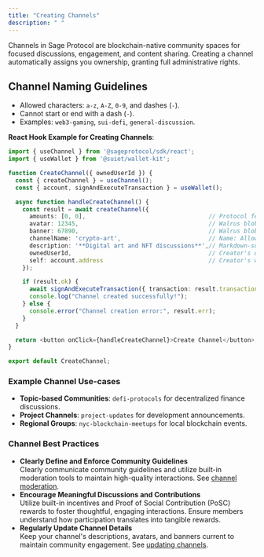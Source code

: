 ```yaml
---
title: "Creating Channels"
description: " "
---
```


Channels in Sage Protocol are blockchain-native community spaces for focused discussions, engagement, and content sharing. Creating a channel automatically assigns you ownership, granting full administrative rights.

## Channel Naming Guidelines

- Allowed characters: `a-z`, `A-Z`, `0-9`, and dashes (`-`).
- Cannot start or end with a dash (`-`).
- Examples: `web3-gaming`, `sui-defi`, `general-discussion`.

**React Hook Example for Creating Channels**:

```typescript
import { useChannel } from '@sageprotocol/sdk/react';
import { useWallet } from '@suiet/wallet-kit';

function CreateChannel({ ownedUserId }) {
  const { createChannel } = useChannel();
  const { account, signAndExecuteTransaction } = useWallet();

  async function handleCreateChannel() {
    const result = await createChannel({
      amounts: [0, 0],                                   // Protocol fees (default: [0,0])
      avatar: 12345,                                     // Walrus blob ID for avatar (optional, default 0)
      banner: 67890,                                     // Walrus blob ID for banner (optional, default 0)
      channelName: 'crypto-art',                         // Name: Allowed chars a-z, A-Z, 0-9, dashes
      description: '**Digital art and NFT discussions**',// Markdown-supported description
      ownedUserId,                                       // Creator's owned user ID
      self: account.address                              // Creator's wallet address
    });

    if (result.ok) {
      await signAndExecuteTransaction({ transaction: result.transaction });
      console.log("Channel created successfully!");
    } else {
      console.error("Channel creation error:", result.err);
    }
  }

  return <button onClick={handleCreateChannel}>Create Channel</button>;
}

export default CreateChannel;
```

### Example Channel Use-cases

- **Topic-based Communities**: `defi-protocols` for decentralized finance discussions.
- **Project Channels**: `project-updates` for development announcements.
- **Regional Groups**: `nyc-blockchain-meetups` for local blockchain events.

### Channel Best Practices

- **Clearly Define and Enforce Community Guidelines**\
  Clearly communicate community guidelines and utilize built-in moderation tools to maintain high-quality interactions. See [channel moderation](#).
- **Encourage Meaningful Discussions and Contributions**\
  Utilize built-in incentives and Proof of Social Contribution (PoSC) rewards to foster thoughtful, engaging interactions. Ensure members understand how participation translates into tangible rewards.
- **Regularly Update Channel Details**\
  Keep your channel's descriptions, avatars, and banners current to maintain community engagement. See [updating channels](#).
